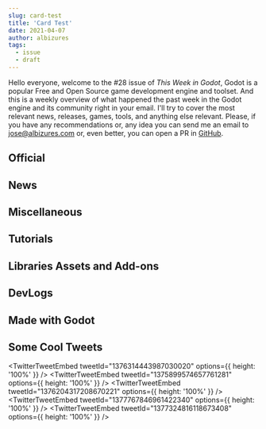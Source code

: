 ```yaml
---
slug: card-test
title: 'Card Test'
date: 2021-04-07
author: albizures
tags:
  - issue
  - draft
---
```


Hello everyone, welcome to the #28 issue of _This Week in Godot_, Godot is a popular Free and Open Source game development engine and toolset. And this is a weekly overview of what happened the past week in the Godot engine and its community right in your email. I'll try to cover the most relevant news, releases, games, tools, and anything else relevant. Please, if you have any recommendations or, any idea you can send me an email to jose@albizures.com or, even better, you can open a PR in [GitHub](https://github.com/albizures/ThisWeekInGodot).

## Official

<Card
	author="Godot Engine"
	link="https://godotengine.org/article/godot-has-been-renamed-godette-engine"
	label="Godot has been renamed to Godette Engine"
	description="After months of internal debate, we have decided to deal once and for all with a hot topic and the source of much criticism. Godot is being rebranded in order to gain wider appeal and acceptance."
	publisher="Godot Engine"
	icon="https://godotengine.org/themes/godotengine/assets/favicon.png"
	cover="https://godotengine.org/storage/app/uploads/public/606/4fb/1b9/6064fb1b9a8b5692034114.png"
	date="2021-04-01T09:00:00.000Z"
/>

<Card
	author="Godot Engine"
	link="https://godotengine.org/article/online-godotcon-july-2021-call-participation"
	label="Online GodotCon July 2021 - Call for participation"
	description="After the success of our January 2021 event, we are organizing another Online GodotCon in July 2021! You have until 25 April 2021 to send us your talk and demo proposals."
	publisher="Godot Engine"
	icon="https://godotengine.org/themes/godotengine/assets/favicon.png"
	cover="https://godotengine.org/storage/app/uploads/public/606/75e/144/60675e14444de858952431.png"
	date="2021-04-02T09:00:00.000Z"
/>

<Card
	author="Godot Engine"
	link="https://godotengine.org/article/release-candidate-godot-3-3-rc-7"
	label="Release candidate: Godot 3.3 RC 7"
	description="Here’s a new Release Candidate for Godot 3.3 fixing most of the outstanding regressions, and thus bringing us very close to the stable release. Make sure to give it a try and let us know if you run into any new issue compared to Godot 3.2.3."
	publisher="Godot Engine"
	icon="https://godotengine.org/themes/godotengine/assets/favicon.png"
	cover="https://godotengine.org/storage/app/uploads/public/606/2f6/b66/6062f6b667e03340153792.jpg"
	date="2021-03-30T09:00:00.000Z"
/>

<Card
	author="Godot Engine"
	link="https://godotengine.org/article/editor-improvements-godot-40"
	label="Editor improvements for Godot 4.0"
	description="If you are following my progress, you might have noticed that I took a two month break from rendering to work on many long standing editor improvements and features."
	publisher="Godot Engine"
	icon="https://godotengine.org/themes/godotengine/assets/favicon.png"
	cover="https://godotengine.org/storage/app/uploads/public/606/23c/e43/60623ce430cfe148969930.jpeg"
	date="2021-03-29T09:00:00.000Z"
/>

## News

<Card
	author="godotengine"
	link="https://github.com/godotengine/godot/pull/47454"
	label="Add lambda functions to GDScript by vnen · Pull Request #47454 · godotengine/godot"
	description="Closes godotengine/godot-proposals#2431"
	publisher="GitHub"
	icon="https://github.com/windows-tile.png"
	cover="https://avatars.githubusercontent.com/u/6318500?s=400&v=4"
	date="2021-03-29T09:00:00.000Z"
/>

<Card
	author="Emilio"
	link="https://www.youtube.com/watch?v=MeaS3zZxpbA"
	label="Dialogic v1.0 is finally released!!! 🎉 Devlog"
	description="▶ Dialogic on GitHub: https://github.com/coppolaemilio/dialogic▶ Discord: https://discord.gg/v4zhZNh00:00 - Intro00:38 - Changes04:39 - Thank you ♥▶ Patreon:..."
	publisher="YouTube"
	icon="https://www.youtube.com/s/desktop/3cbce0d4/img/favicon_144.png"
	cover="https://i.ytimg.com/vi/MeaS3zZxpbA/maxresdefault.jpg"
	date="2021-03-31T00:00:00.000Z"
/>

## Miscellaneous

<Card
	author="Gamefromscratch"
	link="https://gamefromscratch.com/bitmapflow-free-open-source-animation-tool/"
	label="Bitmapflow Free Open Source Animation Tool – GameFromScratch.com"
	description="Bitmapflow is a new sprite animation tool written using the Godot game engine that is free and open source"
	publisher="GameFromScratch.com"
	icon="https://gamefromscratch.com/wp-content/uploads/2020/07/GFS-1.png"
	cover="https://gamefromscratch.com/wp-content/uploads/2021/03/BitmapFlowLum.jpg"
	date="2021-03-30T18:04:32.000Z"
/>

<Card
	author="iaknihs"
	link="https://www.youtube.com/watch?v=7G41qONYlRA"
	label="[April Fools] Making Minecraft in Godot in 3 minutes"
	description="Everyone has been making minecraft clones in Godot, so I figured I’d show a new method I haven’t seen documented before. It involves a new AI feature in Godo..."
	publisher="YouTube"
	icon="https://www.youtube.com/s/desktop/3cbce0d4/img/favicon_144.png"
	cover="https://i.ytimg.com/vi/7G41qONYlRA/maxresdefault.jpg"
	date="2021-04-01T00:00:00.000Z"
/>

<Card
	author="CodingKaiju"
	link="https://www.youtube.com/watch?v=egc-G0E1I3Y"
	label="Top 10 Features Coming to Godot 3.3"
	description="Intro 0:002D Batching for GLES3 0:21FBX Importer Rewrite 0:51Improved Web Editor 1:39Configurable amount of light per object 2:03macOS ARM64 support 2:25MP3 ..."
	publisher="YouTube"
	icon="https://www.youtube.com/s/desktop/3cbce0d4/img/favicon_144.png"
	cover="https://i.ytimg.com/vi/egc-G0E1I3Y/maxresdefault.jpg"
	date="2021-04-02T00:00:00.000Z"
/>

<Card
	author="Redefine Gamedev"
	link="https://www.youtube.com/watch?v=Z4Xr_4XcaB8"
	label="Godot 4 is Going to Change Everything..."
	description="Find out why the next Gamedev Gold Rush might be triggered by the release of Godot 4. Why not Unity or Unreal?Where will you be when Godot 4 hits the RELEASE..."
	publisher="YouTube"
	icon="https://www.youtube.com/s/desktop/3cbce0d4/img/favicon_144.png"
	cover="https://i.ytimg.com/vi/Z4Xr_4XcaB8/maxresdefault.jpg"
	date="2021-03-29T00:00:00.000Z"
/>

<Card
	author="CodingKaiju"
	link="https://www.youtube.com/watch?v=FwCe_PM4kik"
	label="You’ve Been Pronouncing Godot Wrong"
	description="Official Godot Press Kithttps://godotengine.org/pressGotm.io Jam #3https://itch.io/jam/gotm-jam-3Bitmap Flowhttps://www.youtube.com/watch?v=rC359dDAMiILair…"
	publisher="YouTube"
	icon="https://www.youtube.com/s/desktop/3cbce0d4/img/favicon_144.png"
	cover="https://i.ytimg.com/vi/FwCe_PM4kik/maxresdefault.jpg"
	date="2021-03-30T00:00:00.000Z"
/>

<Card
	author="Richard Oliver Bray"
	link="https://www.youtube.com/watch?v=WlZGJ5c2FFE"
	label="You can now use Haxe to make a Godot gamev | HaxeGodot"
	description="This is great news for Haxe lovers and also Godot gamedevs. You can now write Haxe to make a Godot game!!! 👏 This video explains how and why that is good ne..."
	publisher="YouTube"
	icon="https://www.youtube.com/s/desktop/3cbce0d4/img/favicon_144.png"
	cover="https://i.ytimg.com/vi/WlZGJ5c2FFE/maxresdefault.jpg"
	date="2021-03-29T00:00:00.000Z"
/>

<Card
	author="Gotm"
	link="https://www.youtube.com/watch?v=jVb9wcGwjEc"
	label="Precisely calculated HOLE IN ONE! - Gotm.io Plays Your Games #17"
	description="Play the games at https://gotm.io/ ! ! !Click “SHOW MORE” for more links and info.00:00 - INTRO00:06 - BOUNCE-RESTART - https://gotm.io/nimblebeasts/bounce-r..."
	publisher="YouTube"
	icon="https://www.youtube.com/s/desktop/3cbce0d4/img/favicon_144.png"
	cover="https://i.ytimg.com/vi/jVb9wcGwjEc/maxresdefault.jpg"
	date="2021-04-02T00:00:00.000Z"
/>

<Card
	author="Gonzalo Gutiérrez"
	link="https://godotes.com/issues/godette/"
	label="Godettes - Dialogic 1.0 is out and Lambda functions are ready for 4.0"
	description="Godot is now Godette and Dialogic is finally ready for the big leagues. Lambda functions are now a thing on Godot 4.0"
	publisher="Godot Notes"
	icon="https://godotes.com/content/images/2020/12/GodotesLogo2-3.svg"
	cover="https://godotes.com/content/images/2021/04/godette-1.png"
	date="2021-04-02T20:58:47.000Z"
/>

## Tutorials

<Card
	author="Bastiaan Olij"
	link="https://www.youtube.com/watch?v=iuqAKOMLeqU"
	label="Godot Dungeon Crawler part 1 - Procedural dungeon"
	description="I’ve started building a dungeon crawler game on my live streams.In this video series we’ll look at individual techniques applied in this game.This video look..."
	publisher="YouTube"
	icon="https://www.youtube.com/s/desktop/3cbce0d4/img/favicon_144.png"
	cover="https://i.ytimg.com/vi/iuqAKOMLeqU/maxresdefault.jpg"
	date="2021-03-28T00:00:00.000Z"
/>

<Card
	author="KidsCanCode"
	link="https://www.youtube.com/watch?v=RsrwmAme_WA"
	label="Godot Recipe: Simplified Airplane Controller"
	description="Another fun vehicle controller - this time in the air! “Simplified” because we’re not doing any physics or aerodynamics. You’ll be surprised how little code ..."
	publisher="YouTube"
	icon="https://www.youtube.com/s/desktop/3cbce0d4/img/favicon_144.png"
	cover="https://i.ytimg.com/vi/RsrwmAme_WA/maxresdefault.jpg"
	date="2021-03-30T00:00:00.000Z"
/>

<Card
	author="mrcdk"
	link="https://www.youtube.com/watch?v=mNpi_IVTxvY"
	label="Godot tutorial - Inventory System Episode 1"
	description="Godot tutorial - Inventory System Episode 1 Source code: https://gitlab.com/thecodec/sistema-inventario-godot/-/tree/cap_01Assets from:- Font: Source Code Pr..."
	publisher="YouTube"
	icon="https://www.youtube.com/s/desktop/3cbce0d4/img/favicon_144.png"
	cover="https://i.ytimg.com/vi/mNpi_IVTxvY/maxresdefault.jpg"
	date="2021-03-29T00:00:00.000Z"
/>

<Card
	author="bitbrain"
	link="https://www.youtube.com/watch?v=f8z4x6R7OSM"
	label="Parallax Scrolling in under 3 minutes! Godot 3.2 Tutorial"
	description="In this Godot Engine tutorial, I show you how to create a Parallax Scrolling effect in Godot engine.Download the setup here: https://github.com/bitbrain/godo..."
	publisher="YouTube"
	icon="https://www.youtube.com/s/desktop/3cbce0d4/img/favicon_144.png"
	cover="https://i.ytimg.com/vi/f8z4x6R7OSM/maxresdefault.jpg"
	date="2021-03-29T00:00:00.000Z"
/>

<Card
	author="PlayWithFurcifer"
	link="https://www.youtube.com/watch?v=2OEplP0L4uY"
	label="Cross Slash Particles in 2 Minutes - Godot Shader Tutorial | PlayWithFurcifer"
	description="In this tutorial, we show you how to reveal each particle of a particle system from left to right. This can be used for cool multi slash spell effects. You c..."
	publisher="YouTube"
	icon="https://www.youtube.com/s/desktop/3cbce0d4/img/favicon_144.png"
	cover="https://i.ytimg.com/vi/2OEplP0L4uY/maxresdefault.jpg"
	date="2021-04-02T00:00:00.000Z"
/>

<Card
	author="John Ivess"
	link="https://www.youtube.com/watch?v=Q1rwy1x2sME"
	label="EntityBase, HP, and Inheritance (Combat Essentials in Godot | P1)"
	description="And we’re starting a Godot tutorial series dedicated to the basics of combat implementation! In this video, we’ll cover setting up entity base and inheritanc..."
	publisher="YouTube"
	icon="https://www.youtube.com/s/desktop/3cbce0d4/img/favicon_144.png"
	cover="https://i.ytimg.com/vi/Q1rwy1x2sME/maxresdefault.jpg"
	date="2021-04-01T00:00:00.000Z"
/>

<Card
	author="Tiny Legions"
	link="https://www.youtube.com/watch?v=g4wN-0X1URs"
	label="Godot 3D transforms in 120 SECONDS"
	description="If you minus the time taken for the pop quizzes its probably 120 secondsEnable Subtitles if you are having difficulty following, I understand its quite fastF..."
	publisher="YouTube"
	icon="https://www.youtube.com/s/desktop/3cbce0d4/img/favicon_144.png"
	cover="https://i.ytimg.com/vi/g4wN-0X1URs/maxresdefault.jpg"
	date="2021-03-30T00:00:00.000Z"
/>

<Card
	author="GDQuest"
	link="https://www.youtube.com/watch?v=4FGC0J3SlEs"
	label="Code Your First Script with Godot and GDScript"
	description="Get our best free Godot tutorials and resources: https://gdquest.com/get-startedIn this lesson, you’ll make the Godot head turn in circles and learn to liste..."
	publisher="YouTube"
	icon="https://www.youtube.com/s/desktop/3cbce0d4/img/favicon_144.png"
	cover="https://i.ytimg.com/vi/4FGC0J3SlEs/maxresdefault.jpg"
	date="2021-04-01T00:00:00.000Z"
/>

<Card
	author="iaknihs"
	link="https://www.youtube.com/watch?v=SOWTYmicY0w"
	label="Godot 3.3 Aspect Ratio Container (Preview / Introduction)"
	description="I saw recently that 3.3 is adding this new AspectRatioContainer node. I think it can be quite handy to get this extra bit of control over your GUI, so I figu..."
	publisher="YouTube"
	icon="https://www.youtube.com/s/desktop/3cbce0d4/img/favicon_144.png"
	cover="https://i.ytimg.com/vi/SOWTYmicY0w/maxresdefault.jpg"
	date="2021-03-29T00:00:00.000Z"
/>

<Card
	author="GammaGames"
	link="https://www.youtube.com/watch?v=ybn_7bfvCO8"
	label="Godot - Dialogic Quickstart: Start Timeline From GDScript"
	description="Fast tutorial on how to start a timeline in the Dialogic asset for Godot in GDScript.@4:17: Starting the dialog@5:02: Adding the dialog to a CanvasLayer"
	publisher="YouTube"
	icon="https://www.youtube.com/s/desktop/3cbce0d4/img/favicon_144.png"
	cover="https://i.ytimg.com/vi/ybn_7bfvCO8/maxresdefault.jpg"
	date="2021-04-02T00:00:00.000Z"
/>

<Card
	author="Game Development Center"
	link="https://www.youtube.com/watch?v=zrRP7tKODFs"
	label="Adding Sound Effects to Your Inventory | Godot Inventory Tutorial"
	description="In this Godot tutorial, I will teach you how to add sound effects to your inventory. This way, every time you grab and drop an item, a familiar sound will pl..."
	publisher="YouTube"
	icon="https://www.youtube.com/s/desktop/3cbce0d4/img/favicon_144.png"
	cover="https://i.ytimg.com/vi/zrRP7tKODFs/maxresdefault.jpg"
	date="2021-03-28T00:00:00.000Z"
/>

## Libraries Assets and Add-ons

<Card
	author="SamBigos"
	link="https://godotshaders.com/shader/dither-gradient-shader/"
	label="Dither Gradient Shader - Godot Shaders"
	description="This is a dither shader inspired by Lucas Pope’s Return..."
	publisher="Godot Shaders"
	icon="https://godotshaders.com/wp-content/uploads/2021/01/favicon.png"
	cover="https://godotshaders.com/wp-content/uploads/2021/01/bookmark_loggedout.png"
	date="2021-03-28T11:09:10.000Z"
/>

<Card
	author="eldskald"
	link="https://godotshaders.com/shader/complete-toon-shader/"
	label="Complete Toon Shader - Godot Shaders"
	description="This is a toon shader with support for almost everything..."
	publisher="Godot Shaders"
	icon="https://godotshaders.com/wp-content/uploads/2021/01/favicon.png"
	cover="https://godotshaders.com/wp-content/uploads/2021/01/cover-1.jpg"
	date="2021-04-02T18:49:42.000Z"
/>

<Card
	author="arlez80"
	link="https://godotshaders.com/shader/hex-pixelization-shader/"
	label="Hex Pixelization Shader - Godot Shaders"
	description="Hex Pixelization."
	publisher="Godot Shaders"
	icon="https://godotshaders.com/wp-content/uploads/2021/01/favicon.png"
	cover="https://godotshaders.com/wp-content/uploads/2021/01/bookmark_loggedout.png"
	date="2021-03-28T15:48:34.000Z"
/>

<Card
	author="dbp8890"
	link="https://godotengine.org/asset-library/asset/286"
	label="Motion Trails - Godot Asset Library"
	description="Adds simple motion (ribbon) trails to Godot 3.2. Supports texturing and start/end colors for fading in/out. This can be used for a variety of special effects."
	publisher="Godot Asset Library"
	icon="https://godotengine.org/themes/godotengine/assets/favicon.png"
	cover="https://raw.githubusercontent.com/dbp8890/motion-trails/master/icon.png"
	date="2021-04-02"
/>

<Card
	author="tavurth"
	link="https://godotengine.org/asset-library/asset/910"
	label="Godot Radial Menu - Godot Asset Library"
	description="A radial menu for Desktop & Mobile devices"
	publisher="Godot Asset Library"
	icon="https://godotengine.org/themes/godotengine/assets/favicon.png"
	cover="https://github.com/tavurth/godot-radial-menu/raw/master/ExampleRadial/icon.png"
	date="2021-04-02"
/>

<Card
	author="gilzoide"
	link="https://godotengine.org/asset-library/asset/909"
	label="Cubic Bezier Controls - Godot Asset Library"
	description="Cubic Bézier Curve Resource and Controls for visualizing and editing them."
	publisher="Godot Asset Library"
	icon="https://godotengine.org/themes/godotengine/assets/favicon.png"
	cover="https://raw.githubusercontent.com/gilzoide/godot-cubic-bezier-controls/main/icon.png"
	date="2021-04-02"
/>

## DevLogs

<Card
	author="jakefriend"
	link="https://jakefriend.itch.io/scrabdackle/devlog/237620/the-fossil-awakes-new-major-boss-update"
	label="THE FOSSIL AWAKES: New major boss update!"
	description="The fossil awakes. For the first time since the initial demo release last September, I’ve added a boss to Scrabdackle. In fact, it’s the first major boss in the entire game - the existing boss, Little..."
	publisher="itch.io"
	icon="https://static.itch.io/images/org-logo.png"
	cover="https://img.itch.zone/aW1nLzQ0ODY5NTgucG5n/original/R8ywzO.png"
	date="2021-03-31T18:07:30.000Z"
/>

<Card
	author="NIKO Dev"
	link="https://www.youtube.com/watch?v=uixDJowqsnM"
	label="[Russian] Разработка 3D квеста на Godot Engine. Devlog#01"
	description="Представляю вашему вниманию дневник разработки игры на движке Godot Engine. Это первый, пилотный выпуск. Ссылка на плагин: https://github.com/NIK0666/smart_d..."
	publisher="YouTube"
	icon="https://www.youtube.com/s/desktop/3cbce0d4/img/favicon_144.png"
	cover="https://i.ytimg.com/vi/uixDJowqsnM/maxresdefault.jpg"
	date="2021-03-31T00:00:00.000Z"
/>

<Card
	author="Developer Oats"
	link="https://www.youtube.com/watch?v=7tvPW6Ci4fU"
	label="Typical gamedev problems - fixing bugs of a demo"
	description="In this video I show you some of the bugs some of you found in the demo. I fixed these bugs.Link of demo: https://oatsproduction.itch.io/alveron-kingdomTwitt..."
	publisher="YouTube"
	icon="https://www.youtube.com/s/desktop/3cbce0d4/img/favicon_144.png"
	cover="https://i.ytimg.com/vi/7tvPW6Ci4fU/maxresdefault.jpg"
	date="2021-04-01T00:00:00.000Z"
/>

<Card
	author="NobodyHere - канал про indieGameDev"
	link="https://www.youtube.com/watch?v=YptQGpvjAGo"
	label="[Russian] Дневник разработки игры на Godot Engine || devlog#01"
	description="Продолжение разработки моей 2д игры в стиле пиксель-арт на движке Godot.Генератор пиксельных планет: https://deep-fold.itch.io/pixel-planet-generatorПрисоеди..."
	publisher="YouTube"
	icon="https://www.youtube.com/s/desktop/3cbce0d4/img/favicon_144.png"
	cover="https://i.ytimg.com/vi/YptQGpvjAGo/maxresdefault.jpg"
	date="2021-03-28T00:00:00.000Z"
/>

<Card
	author="Agni Rakai Sahakarya"
	link="https://www.youtube.com/watch?v=Ja-pssh-GFw"
	label="Creating my dream game with godot, Wijaya Kusuma devlog #2"
	description="#devlog​ #indiedev​ #godot​ #MadeWithGodotHello, This is my second devlog of my dream game created with OSSGodot, Blender, and Krita.as always, I hope you ca..."
	publisher="YouTube"
	icon="https://www.youtube.com/s/desktop/3cbce0d4/img/favicon_144.png"
	cover="https://i.ytimg.com/vi/Ja-pssh-GFw/maxresdefault.jpg"
	date="2021-03-30T00:00:00.000Z"
/>

<Card
	author="John Ivess"
	link="https://www.youtube.com/watch?v=VR8bebdrTOY"
	label="My 1 Year of Game Dev (feat. Godot, Pixel art and Friends)"
	description="More than a year has passed since the date I started my gamedev journey with Godot. I would never in my life imagine how just one year could change my whole ..."
	publisher="YouTube"
	icon="https://www.youtube.com/s/desktop/3cbce0d4/img/favicon_144.png"
	cover="https://i.ytimg.com/vi/VR8bebdrTOY/maxresdefault.jpg"
	date="2021-03-28T00:00:00.000Z"
/>

<Card
	author="This Is Vini"
	link="https://www.youtube.com/watch?v=IO003UjrZEE"
	label="Boids - Flocking algorithm in Godot - Far Star Game Devlog #9"
	description="I decided to play around with flocking behaviour for a new flying enemy in my game.In this video, you will find a simple example in GDScript.Boids is a progr..."
	publisher="YouTube"
	icon="https://www.youtube.com/s/desktop/3cbce0d4/img/favicon_144.png"
	cover="https://i.ytimg.com/vi/IO003UjrZEE/maxresdefault.jpg"
	date="2021-03-31T00:00:00.000Z"
/>

<Card
	author="Snopek Games"
	link="https://www.youtube.com/watch?v=3OzsAwkzMus"
	label="Devlog #4: Launching Retro Tank Party on Steam in 6 weeks (3rd week)"
	description="In order to celebrate my birthday, I’m taking a game jam game I made back in 2019 (Retro Tank Party), fixing it up, and releasing it as a commercial game on ..."
	publisher="YouTube"
	icon="https://www.youtube.com/s/desktop/3cbce0d4/img/favicon_144.png"
	cover="https://i.ytimg.com/vi/3OzsAwkzMus/maxresdefault.jpg"
	date="2021-03-30T00:00:00.000Z"
/>

## Made with Godot

<Card
	author="Xendra"
	link="https://store.steampowered.com/app/1566090/Malice__Greed/"
	label="Malice & Greed on Steam"
	description="A brutally deep monster collector roguelite with an immense diversity of playstyles! Kill, Butcher, &amp; Abduct your foes, and create devilishly mind melting combos to annihilate your enemies!"
	publisher="STEAM"
	icon="https://store.steampowered.com/favicon.ico"
	cover="https://cdn.akamai.steamstatic.com/steam/apps/1566090/capsule_616x353.jpg?t=1616498173"
	date="2021-03-22T09:00:00.000Z"
/>

<Card
	author="TrampolineTales"
	link="https://store.steampowered.com/app/1404850/Luck_be_a_Landlord/"
	label="Luck be a Landlord on Steam"
	description="Luck be a Landlord is a roguelike deckbuilder about using a slot machine to earn rent money and defeat capitalism. This game does not contain any real-world currency gambling or microtransactions."
	publisher="STEAM"
	icon="https://store.steampowered.com/favicon.ico"
	cover="https://cdn.akamai.steamstatic.com/steam/apps/1404850/capsule_616x353.jpg?t=1616295079"
	date="2021-01-08T09:00:00.000Z"
/>

<Card
	author="BlueBox Studios"
	link="https://bbstudios.itch.io/timeshift"
	label="TimeShift by BlueBox Studios"
	description="a 2d top-down shooter where you warp time"
	publisher="itch.io"
	icon="https://img.itch.zone/aW1nLzU1MzAzMzQucG5n/32x32%23/clGy6i.png"
	cover="https://img.itch.zone/aW1nLzU1MzAzMzQucG5n/original/On6n8a.png"
	date="2021-03-28T21:17:30.431Z"
/>

<Card
	author="drentsoft"
	link="https://drentsoft.itch.io/one-knight"
	label="One Knight by drentsoft"
	description="Available for Windows"
	publisher="itch.io"
	icon="https://img.itch.zone/aW1nLzIzNTQ2MjAucG5n/32x32%23/JV%2F8Ft.png"
	cover="https://img.itch.zone/aW1nLzIzNTQ2MjAucG5n/original/7rRX9t.png"
	date="2021-04-02T21:17:31.797Z"
/>

<Card
	author="sleepykid"
	link="https://remtaine.itch.io/camp-of-the-dead"
	label="Camp of the Dead by remtaine, ChanJohann"
	description="You’re lost in the forest! Pick up the radio pieces to call for help!"
	publisher="itch.io"
	icon="https://img.itch.zone/aW1nLzU1NTYxMjYucG5n/32x32%23/nnxb2%2B.png"
	cover="https://img.itch.zone/aW1nLzU1NTYxMjYucG5n/original/9FIcbW.png"
	date="2021-04-06T21:17:33.151Z"
/>

<Card
	author="OrfeasWorldGames Studio"
	link="https://future-games.itch.io/fpza"
	label="Farmer Phil and the Zombie Alien Robot Apocalypse by Future Games"
	description="Red capsule is dead"
	publisher="itch.io"
	icon="https://img.itch.zone/aW1nLzU1NzgzMzYucG5n/32x32%23/BMKqae.png"
	cover="https://img.itch.zone/aW1nLzU1NzgzMzYucG5n/original/CVaGvG.png"
	date="2021-04-05T21:17:34.320Z"
/>

## Some Cool Tweets

<TwitterTweetEmbed tweetId="1376314443987030020" options={{ height: '100%' }} />
<TwitterTweetEmbed tweetId="1375899574657761281" options={{ height: '100%' }} />
<TwitterTweetEmbed tweetId="1376204317208670221" options={{ height: '100%' }} />
<TwitterTweetEmbed tweetId="1377767846961422340" options={{ height: '100%' }} />
<TwitterTweetEmbed tweetId="1377324816118673408" options={{ height: '100%' }} />
